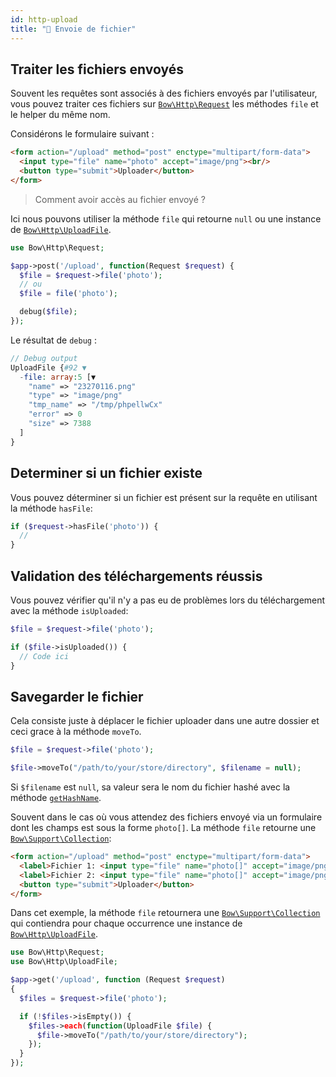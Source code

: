 ```yaml
---
id: http-upload
title: "🛫 Envoie de fichier"
---
```



## Traiter les fichiers envoyés

Souvent les requêtes sont associés à des fichiers envoyés par l'utilisateur, vous pouvez traiter ces fichiers sur [`Bow\Http\Request`](https://bowphp.com/api/master/Bow/Http/Request.html) les méthodes `file` et le helper du même nom.

Considérons le formulaire suivant :

```html
<form action="/upload" method="post" enctype="multipart/form-data">
  <input type="file" name="photo" accept="image/png"><br/>
  <button type="submit">Uploader</button>
</form>
```

> Comment avoir accès au fichier envoyé ?

Ici nous pouvons utiliser la méthode `file` qui retourne `null` ou une instance de [`Bow\Http\UploadFile`](https://bowphp.com/api/master/Bow/Http/UploadFile.html).

```php
use Bow\Http\Request;

$app->post('/upload', function(Request $request) {
  $file = $request->file('photo');
  // ou
  $file = file('photo');

  debug($file);
});
```

Le résultat de `debug` :

```php
// Debug output
UploadFile {#92 ▼
  -file: array:5 [▼
    "name" => "23270116.png"
    "type" => "image/png"
    "tmp_name" => "/tmp/phpellwCx"
    "error" => 0
    "size" => 7388
  ]
}
```

## Determiner si un fichier existe

Vous pouvez déterminer si un fichier est présent sur la requête en utilisant la méthode `hasFile`:

```php
if ($request->hasFile('photo')) {
  //
}
```

## Validation des téléchargements réussis

Vous pouvez vérifier qu'il n'y a pas eu de problèmes lors du téléchargement avec la méthode `isUploaded`:

```php
$file = $request->file('photo');

if ($file->isUploaded()) {
  // Code ici
}
```

## Savegarder le fichier

Cela consiste juste à déplacer le fichier uploader dans une autre dossier et ceci grace à la méthode `moveTo`.

```php
$file = $request->file('photo');

$file->moveTo("/path/to/your/store/directory", $filename = null);
```

Si `$filename` est `null`, sa valeur sera le nom du fichier hashé avec la méthode [`getHashName`](https://bowphp.com/api/master/Bow/Http/UploadFile.html#method_getHashName).

Souvent dans le cas où vous attendez des fichiers envoyé via un formulaire dont les champs est sous la forme `photo[]`. La méthode `file` retourne une [`Bow\Support\Collection`](https://bowphp.com/api/master/Bow/Support/Collection.html):

```html
<form action="/upload" method="post" enctype="multipart/form-data">
  <label>Fichier 1: <input type="file" name="photo[]" accept="image/png"></label><br/>
  <label>Fichier 2: <input type="file" name="photo[]" accept="image/png"></label><br/>
  <button type="submit">Uploader</button>
</form>
```

Dans cet exemple, la méthode `file` retournera une [`Bow\Support\Collection`](https://bowphp.com/api/master/Bow/Support/Collection.html) qui contiendra pour chaque occurrence une instance de [`Bow\Http\UploadFile`](https://bowphp.com/api/master/Bow/Http/UploadFile.html).

```php
use Bow\Http\Request;
use Bow\Http\UploadFile;

$app->get('/upload', function (Request $request)
{
  $files = $request->file('photo');

  if (!$files->isEmpty()) {
    $files->each(function(UploadFile $file) {
      $file->moveTo("/path/to/your/store/directory");
    });
  }
});
```

<SuggestionFeature />
